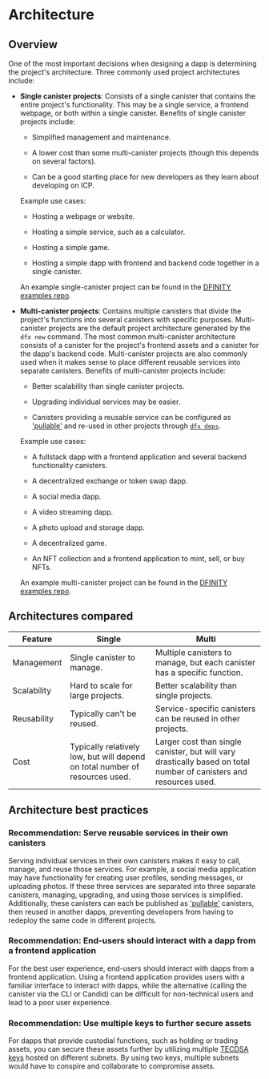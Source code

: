 # Architecture 

## Overview 

One of the most important decisions when designing a dapp is determining the project's architecture. Three commonly used project architectures include:

- **Single canister projects**: Consists of a single canister that contains the entire project's functionality. This may be a single service, a frontend webpage, or both within a single canister. Benefits of single canister projects include:

    - Simplified management and maintenance.

    - A lower cost than some multi-canister projects (though this depends on several factors). 

    - Can be a good starting place for new developers as they learn about developing on ICP. 

    Example use cases:

    - Hosting a webpage or website.

    - Hosting a simple service, such as a calculator.

    - Hosting a simple game.

    - Hosting a simple dapp with frontend and backend code together in a single canister. 

    An example single-canister project can be found in the [DFINITY examples repo](https://github.com/dfinity/examples/tree/master/motoko/calc).

- **Multi-canister projects**: Contains multiple canisters that divide the project's functions into several canisters with specific purposes. Multi-canister projects are the default project architecture generated by the `dfx new` command. The most common multi-canister architecture consists of a canister for the project's frontend assets and a canister for the dapp's backend code. Multi-canister projects are also commonly used when it makes sense to place different reusable services into separate canisters. Benefits of multi-canister projects include:

    - Better scalability than single canister projects.
    
    - Upgrading individual services may be easier. 

    - Canisters providing a reusable service can be configured as ['pullable'](/docs/current/developer-docs/setup/pulling-canister-dependencies) and re-used in other projects through [`dfx deps`](/docs/current/developer-docs/developer-tools/cli-tools/cli-reference/dfx-deps). 

    Example use cases:

    - A fullstack dapp with a frontend application and several backend functionality canisters.

    - A decentralized exchange or token swap dapp.

    - A social media dapp. 

    - A video streaming dapp.

    - A photo upload and storage dapp.

    - A decentralized game.

    - An NFT collection and a frontend application to mint, sell, or buy NFTs. 

    An example multi-canister project can be found in the [DFINITY examples repo](https://github.com/dfinity/examples/tree/master/motoko/ic-pos).

## Architectures compared 

| Feature | Single | Multi | 
|---------|--------|-------|
| Management | Single canister to manage. | Multiple canisters to manage, but each canister has a specific function. |
| Scalability | Hard to scale for large projects. | Better scalability than single projects. | 
| Reusability | Typically can't be reused. | Service-specific canisters can be reused in other projects. | 
| Cost | Typically relatively low, but will depend on total number of resources used. | Larger cost than single canister, but will vary drastically based on total number of canisters and resources used. | 

## Architecture best practices

### Recommendation: Serve reusable services in their own canisters 

Serving individual services in their own canisters makes it easy to call, manage, and reuse those services. For example, a social media application may have functionality for creating user profiles, sending messages, or uploading photos. If these three services are separated into three separate canisters, managing, upgrading, and using those services is simplified. Additionally, these canisters can each be published as ['pullable'](/docs/current/developer-docs/setup/pulling-canister-dependencies) canisters, then reused in another dapps, preventing developers from having to redeploy the same code in different projects.

### Recommendation: End-users should interact with a dapp from a frontend application

For the best user experience, end-users should interact with dapps from a frontend application. Using a frontend application provides users with a familiar interface to interact with dapps, while the alternative (calling the canister via the CLI or Candid) can be difficult for non-technical users and lead to a poor user experience. 

### Recommendation: Use multiple keys to further secure assets

For dapps that provide custodial functions, such as holding or trading assets, you can secure these assets further by utilizing multiple [TECDSA keys](/docs/current/developer-docs/integrations/t-ecdsa/index) hosted on different subnets. By using two keys, multiple subnets would have to conspire and collaborate to compromise assets.
